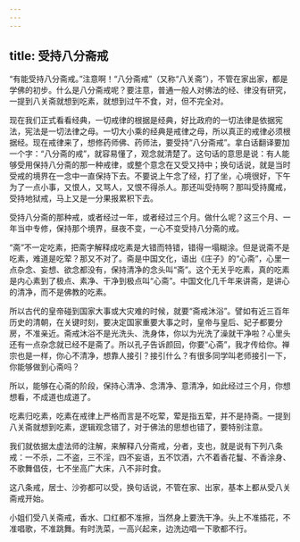 ```yaml
---
---
---
```

title: 受持八分斋戒
---




“有能受持八分斋戒。”注意啊！“八分斋戒”（又称“八关斋”），不管在家出家，都是学佛的初步。什么是八分斋戒呢？要注意，普通一般人对佛法的经、律没有研究，一提到八关斋就想到吃素，就想到过午不食，对，但不完全对。

现在我们正式看看经典，一切戒律的根据是经典，好比政府的一切法律是依据宪法，宪法是一切法律之母。一切大小乘的经典是戒律之母，所以真正的戒律必须根据经。现在戒律来了，想修药师佛、药师法，要受持“八分斋戒”。拿白话翻译要加一个字：“八分斋的戒”，就容易懂了，观念就清楚了。这句话的意思是说：有人能够受用保持八分斋的那一种戒律，或整个意念在又受又持中；换句话说，就是当时受戒的境界在一念中一直保持下去。不要说上午念了经，打了坐，心境很好，下午为了一点小事，又恨人，又骂人，又恨不得杀人。那还叫受持啊？那叫受持魔戒，受持地狱戒，马上又是一分果报累积下去。

受持八分斋的那种戒，或者经过一年，或者经过三个月。做什么呢？这三个月、一年当中专修，保持那个境界，昼夜不变，一心不变受持八分斋的戒。

“斋”不一定吃素，把斋字解释成吃素是大错而特错，错得一塌糊涂。但是说斋不是吃素，难道是吃荤？那又不对了。斋是中国文化，语出《庄子》的“心斋”，心里一点杂念、妄想、欲念都没有，保持清净的念头叫“斋”。这个无关乎吃素，真的吃素是内心素到了极点、素净、干净到极点叫“心斋”。中国文化几千年来讲斋，是讲心的清净，而不是佛教的吃素。

所以古代的皇帝碰到国家大事或大灾难的时候，就要“斋戒沐浴”。譬如有近三百年历史的清朝，在关键时刻，要决定国家重要大事之时，皇帝与皇后、妃子都要分房，不准亲近。斋戒沐浴不是光洗头、洗身体，你以为光洗了澡就干净啦？心里头还有一点杂念就已经不是斋了。所以孔子告诉颜回，你要“心斋”，我才传给你。禅宗也是一样，你心不清净，想靠人接引？接引什么？有很多同学叫老师接引一下，你能够做到心斋吗？

所以，能够在心斋的阶段，保持心清净、念清净、意清净，如此经过三个月，你想想看，不成道也成道了。

吃素归吃素，吃素在戒律上严格而言是不吃荤，荤是指五荤，并不是持斋。一提到八关斋就想到吃素，逻辑观念错了，对于佛法的思想也错了，要特别注意。

我们就依据太虚法师的注解，来解释八分斋戒，分者，支也，就是说有下列八条戒：一不杀，二不盗，三不淫，四不妄语，五不饮酒，六不着香花鬘、不香涂身、不歌舞倡伎，七不坐高广大床，八不非时食。

这八条戒，居士、沙弥都可以受，换句话说，不管在家、出家，基本上都从受八关斋戒开始。

小姐们受八关斋戒，香水、口红都不准擦，当然身上要洗干净。头上不准插花，不准唱歌，不准跳舞。有时洗菜，一高兴起来，边洗边唱一下歌都不行。